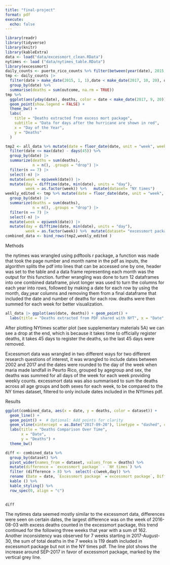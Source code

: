 ```yaml
---
title: "final-project"
format: pdf
execute: 
  echo: false
---
```


```r
library(readr)
library(tidyverse)
library(knitr)
library(kableExtra)
data <- load("data/excessmort_clean.RData")
nytimes <- load ("data/nytimes_table.RData")
library(excessmort)
daily_counts <- puerto_rico_counts %>% filter(between(year(date), 2015, 2018))
tmp <- daily_counts |> 
  filter(date > make_date(2015, 1, 1),date < make_date(2017, 10, 20), date <= max(date) - days(45) ) |> 
  group_by(date) %>%
  summarise(deaths = sum(outcome, na.rm = TRUE)) 
tmp %>%
  ggplot(aes(yday(date), deaths, color = date < make_date(2017, 9, 20))) +  
  geom_point(show.legend = FALSE) +
  theme_bw() +
  labs(
    title = "Deaths extracted from excess mort package", 
    subtitle = "Data for days after the hurricane are shown in red", 
    x = "Day of the Year", 
    y = "Deaths"
  )
```

```r
tmp2 <- all_data %>% mutate(date = floor_date(date, unit = "week", week_start = 3)) |> 
  filter(date <= max(date) - days(45)) %>% 
  group_by(date) |>
  summarize(deaths = sum(deaths), 
            n = n(), .groups = "drop") |>
  filter(n == 7) |>
  select(-n) |>
  mutate(week = epiweek(date)) |>
  mutate(day = difftime(date, min(date), units = "day"),
         week = as.factor(week)) %>%   mutate(dataset= "NY times") 
weekly_edited <- tmp %>% mutate(date = floor_date(date, unit = "week", week_start = 3)) |>
  group_by(date) |>
  summarize(deaths = sum(deaths), 
            n = n(), .groups = "drop") |>
  filter(n == 7) |>
  select(-n) |>
  mutate(week = epiweek(date)) |>
  mutate(day = difftime(date, min(date), units = "day"),
         week = as.factor(week)) %>%  mutate(dataset= "excessmort package")
combined_data <- bind_rows(tmp2,weekly_edited )  


```


Methods

the nytimes was wrangled using pdftools r package, a function was made that took the page number and month name in the pdf as inputs, the algorithm splits the pdf into lines that can be accessed one by one, header was set to the table and a data frame representing each month was the output for this function. further wrangling was done to turn 12 dataframes into one combined dataframe, pivot longer was used to turn the columns for each year into rows, followed by making a date for each row by using the month, day,year columns and removing them from a final dataframe that included the date and number of deaths for each row. deaths were then summed for each week for better visualization.

```r
all_data |> ggplot(aes(date, deaths)) + geom_point() + 
  labs(title = "Deaths extracted from PDF shared with NYT", x = "Date", y = "Deaths")
```

After plotting NYtimes scatter plot (see supplementary materials 5A) we can see a drop at the end, which is because it takes time to officially register deaths, it takes 45 days to register the deaths, so the last 45 days were removed. 

Excessmort data was wrangled in two different ways for two different research questions of interest, it was wrangled to include dates between 2002 and 2017 and the dates were rounded to the day of the week when maria made landfall in Peurto Rico, grouped by agegroup and sex, the deaths was summed for all days of the week for each week providing weekly counts. excessmort data was also summarised to sum the deaths across all age groups and both sexes for each week, to be compared to the NY times dataset, filtered to only include dates included in the NYtimes pdf.

Results

```r
ggplot(combined_data, aes(x = date, y = deaths, color = dataset)) +
  geom_line() + 
  geom_point() +  # Optional: Add points for clarity
  geom_vline(xintercept = as.Date("2017-09-20"), linetype = "dashed", color = "grey", linewidth = 0.8)+
  labs(title = "Deaths Comparison Over Time",
       x = "Date",
       y = "Deaths") +
  theme_bw()
```

```r
diff <- combined_data %>%
  group_by(dataset) %>%
  pivot_wider(names_from = dataset, values_from = deaths) %>%
  mutate(difference = `excessmort package` - `NY times`) %>% 
  filter (difference > 8) %>%  select(-c(week,day)) %>% 
  rename (Date = date, `Excessmort package` =`excessmort package`, Difference=difference) %>% 
  kable () %>% 
  kable_styling() %>%
  row_spec(0, align = "c")  

  
diff
```

The nytimes data seemed mostly similar to the excessmort data, differences were seen on certain dates, the largest difference was on the week of 2016-08-03 with excess deaths counted in the excessmort package, this trend continued for the following three weeks that year with a sum of 162. Another inconsistency was observed for 7 weeks starting in 2017-August-30, the sum of total deaths in the 7 weeks is 119 death included in excessmort package but not in the NY times pdf. The line plot shows the increase around SEP-2017 in favor of excessmort package, marked by the vertical grey line.
